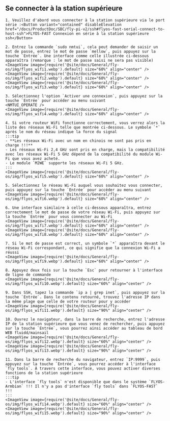 
## Se connecter à la station supérieure


    1. Veuillez d'abord vous connecter à la station supérieure via le port série :<Button variant="contained" disableElevation href="/docs/ProductDoc/SBC/fly-pi-v2/ssh#flyos-fast-serial-connect-to-host-ssh">FLYOS-FAST Connexion en série à la station supérieure ssh</Button>

    2. Entrez la commande `sudo nmtui`, cela peut demander de saisir un mot de passe, entrez le mot de passe `mellow`, puis appuyez sur la touche `Entrée`. Une interface comme celle illustrée ci-dessous apparaîtra (remarque : le mot de passe saisi ne sera pas visible)  
    <ImageView image={require('@site/docs/General/fly-os/img/flyos_wifi1.webp').default} size="60%" align="center" />
    <ImageView image={require('@site/docs/General/fly-os/img/flyos_wifi2.webp').default} size="60%" align="center" />
    <ImageView image={require('@site/docs/General/fly-os/img/flyos_wifi3.webp').default} size="60%" align="center" />

    3. Sélectionnez l'option `Activer une connexion`, puis appuyez sur la touche `Entrée` pour accéder au menu suivant
    <NMTUI_OPERATE />
    <ImageView image={require('@site/docs/General/fly-os/img/flyos_wifi4.webp').default} size="60%" align="center" />

    4. Si votre routeur WiFi fonctionne correctement, vous verrez alors la liste des réseaux Wi-Fi telle que montrée ci-dessous. Le symbole `*` après le nom du réseau indique la force du signal
    :::tip
    - **Les réseaux Wi-Fi avec un nom en chinois ne sont pas pris en charge !!!**
    - Les réseaux Wi-Fi 2,4 GHz sont pris en charge, mais la compatibilité avec les réseaux Wi-Fi 5 GHz dépend de la compatibilité du module Wi-Fi que vous avez acheté.
    - Le module `M2WE` supporte les réseaux Wi-Fi 5 GHz.
    :::
    <ImageView image={require('@site/docs/General/fly-os/img/flyos_wifi5.webp').default} size="60%" align="center" />

    5. Sélectionnez le réseau Wi-Fi auquel vous souhaitez vous connecter, puis appuyez sur la touche `Entrée` pour accéder au menu suivant
    <ImageView image={require('@site/docs/General/fly-os/img/flyos_wifi6.webp').default} size="60%" align="center" />

    6. Une interface similaire à celle ci-dessous apparaîtra, entrez correctement le mot de passe de votre réseau Wi-Fi, puis appuyez sur la touche `Entrée` pour vous connecter au Wi-Fi
    <ImageView image={require('@site/docs/General/fly-os/img/flyos_wifi7.webp').default} size="60%" align="center" />
    <ImageView image={require('@site/docs/General/fly-os/img/flyos_wifi8.webp').default} size="60%" align="center" />

    7. Si le mot de passe est correct, un symbole `*` apparaîtra devant le réseau Wi-Fi correspondant, ce qui signifie que la connexion Wi-Fi a réussi
    <ImageView image={require('@site/docs/General/fly-os/img/flyos_wifi9.webp').default} size="60%" align="center" />

    8. Appuyez deux fois sur la touche `Esc` pour retourner à l'interface de ligne de commande
    <ImageView image={require('@site/docs/General/fly-os/img/flyos_wifi10.webp').default} size="60%" align="center" />
    
    9. Dans SSH, tapez la commande `ip a | grep inet`, puis appuyez sur la touche `Entrée`. Dans le contenu retourné, trouvez l'adresse IP dans la même plage que celle de votre routeur pour y accéder
    <ImageView image={require('@site/docs/General/fly-os/img/flyos_wifi11.webp').default} size="90%" align="center" />

    10. Ouvrez le navigateur, dans la barre de recherche, entrez l'adresse IP de la station supérieure que vous venez de rechercher, puis appuyez sur la touche `Entrée`, vous pourrez ainsi accéder au tableau de bord WEB fluidd/mainsail
    <ImageView image={require('@site/docs/General/fly-os/img/flyos_wifi12.webp').default} size="60%" align="center" />  
    <ImageView image={require('@site/docs/General/fly-os/img/flyos_wifi13.webp').default} size="90%" align="center" />

    11. Dans la barre de recherche du navigateur, entrez `IP:9999`, puis appuyez sur la touche `Entrée`, vous pourrez accéder à l'interface `fly tools`. À travers cette interface, vous pouvez activer diverses fonctions de la station supérieure
    :::tip
    - L'interface `fly tools` n'est disponible que dans le système `FLYOS-Armbian` !!! Il n'y a pas d'interface `fly tools` dans `FLYOS-FAST` !!!
    :::
    <ImageView image={require('@site/docs/General/fly-os/img/flyos_wifi14.webp').default} size="60%" align="center" />  
    <ImageView image={require('@site/docs/General/fly-os/img/flyos_wifi15.webp').default} size="90%" align="center" />
